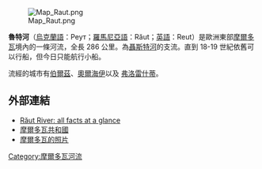 {{Infobox River | river_name = 魯特河
  | image_name = Reut river.jpg
  | caption = 魯特河，[[奧爾海伊區|奧爾海伊區]]
  | origin = 
  | mouth = [[聶斯特河|聶斯特河]]
  | basin_countries = [[摩爾多瓦|摩爾多瓦]]
  | length = 286 公里
  | elevation = 
  | discharge = 
  | watershed = 7,760 平方公里
}}
[[File:Map_Raut.png|thumb]]

'''魯特河'''（[[烏克蘭語|烏克蘭語]]：Реут；[[羅馬尼亞語|羅馬尼亞語]]：Răut；[[英語|英語]]：Reut）是歐洲東部[[摩爾多瓦|摩爾多瓦]]境內的一條河流，全長 286 公里。為[[聶斯特河|聶斯特河]]的支流。直到 18-19 世紀依舊可以行船，但今日只能航行小船。

流經的城市有[[伯爾茲|伯爾茲]]、[[奧爾海伊|奧爾海伊]]以及 [[弗洛雷什蒂|弗洛雷什蒂]]。

==外部連結==
* [http://en.vionto.com/show/me/R%C4%83ut+River Răut River: all facts at a glance] {{Wayback|url=http://en.vionto.com/show/me/R%C4%83ut+River |date=20190725004957 }}
* [http://www.mofa.gov.tw/Official/Regions/CountryInfo/047a4e72-e029-4d78-ae96-d0febe45ad4f 摩爾多瓦共和國] {{Wayback|url=http://www.mofa.gov.tw/Official/Regions/CountryInfo/047a4e72-e029-4d78-ae96-d0febe45ad4f |date=20191017060244 }}
* [http://www.tripadvisor.com.tw/LocationPhotos-g294455-Moldova.html 摩爾多瓦的照片] {{Wayback|url=http://www.tripadvisor.com.tw/LocationPhotos-g294455-Moldova.html |date=20160306235814 }}

{{Moldova-geo-stub}}
{{DEFAULTSORT:Reut}}
[[Category:摩爾多瓦河流|Category:摩爾多瓦河流]]